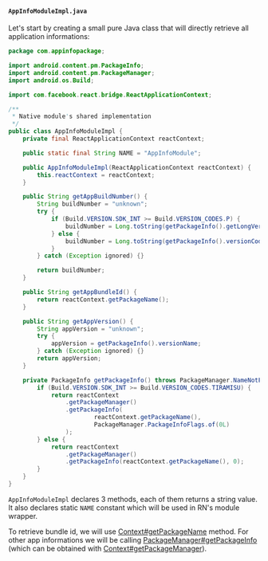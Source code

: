 #### `AppInfoModuleImpl.java`

Let's start by creating a small pure Java class that will directly retrieve all application informations:

```java title="android/src/main/java/com/appinfopackage/AppInfoModuleImpl.java"
package com.appinfopackage;

import android.content.pm.PackageInfo;
import android.content.pm.PackageManager;
import android.os.Build;

import com.facebook.react.bridge.ReactApplicationContext;

/**
 * Native module's shared implementation
 */
public class AppInfoModuleImpl {
    private final ReactApplicationContext reactContext;

    public static final String NAME = "AppInfoModule";

    public AppInfoModuleImpl(ReactApplicationContext reactContext) {
        this.reactContext = reactContext;
    }

    public String getAppBuildNumber() {
        String buildNumber = "unknown";
        try {
            if (Build.VERSION.SDK_INT >= Build.VERSION_CODES.P) {
                buildNumber = Long.toString(getPackageInfo().getLongVersionCode());
            } else {
                buildNumber = Long.toString(getPackageInfo().versionCode);
            }
        } catch (Exception ignored) {}

        return buildNumber;
    }

    public String getAppBundleId() {
        return reactContext.getPackageName();
    }

    public String getAppVersion() {
        String appVersion = "unknown";
        try {
            appVersion = getPackageInfo().versionName;
        } catch (Exception ignored) {}
        return appVersion;
    }

    private PackageInfo getPackageInfo() throws PackageManager.NameNotFoundException {
        if (Build.VERSION.SDK_INT >= Build.VERSION_CODES.TIRAMISU) {
            return reactContext
                .getPackageManager()
                .getPackageInfo(
                        reactContext.getPackageName(),
                        PackageManager.PackageInfoFlags.of(0L)
                );
        } else {
            return reactContext
                .getPackageManager()
                .getPackageInfo(reactContext.getPackageName(), 0);
        }
    }
}
```

`AppInfoModuleImpl` declares 3 methods, each of them returns a string value. It also declares static `NAME` constant which will be used in RN's module wrapper.

To retrieve bundle id, we will use [Context#getPackageName](https://developer.android.com/reference/android/content/Context#getPackageName()) method.
For other app informations we will be calling [PackageManager#getPackageInfo](https://developer.android.com/reference/android/content/pm/PackageManager#getPackageInfo(java.lang.String,%20android.content.pm.PackageManager.PackageInfoFlags)) (which can be obtained with [Context#getPackageManager](https://developer.android.com/reference/android/content/Context#getPackageManager())).
